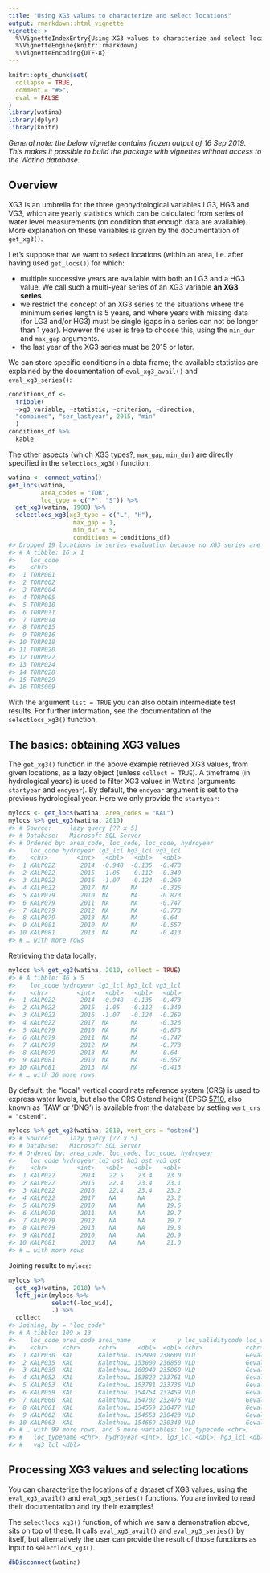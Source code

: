 ```yaml
---
title: "Using XG3 values to characterize and select locations"
output: rmarkdown::html_vignette
vignette: >
  %\VignetteIndexEntry{Using XG3 values to characterize and select locations}
  %\VignetteEngine{knitr::rmarkdown}
  %\VignetteEncoding{UTF-8}
---
```


```r
knitr::opts_chunk$set(
  collapse = TRUE,
  comment = "#>",
  eval = FALSE
)
library(watina)
library(dplyr)
library(knitr)
```

_General note: the below vignette contains frozen output of 16 Sep 2019._
_This makes it possible to build the package with vignettes without access to the Watina database._

## Overview

XG3 is an umbrella for the three geohydrological variables LG3, HG3 and VG3, which are yearly statistics which can be calculated from series of water level measurements (on condition that enough data are available).
More explanation on these variables is given by the documentation of `get_xg3()`.

Let's suppose that we want to select locations (within an area, i.e. after having used `get_locs()`) for which:

- multiple successive years are available with both an LG3 and a HG3 value. We call such a multi-year series of an XG3 variable **an XG3 series**.
- we restrict the concept of an XG3 series to the situations where the minimum series length is 5 years, and where years with missing data (for LG3 and/or HG3) must be single (gaps in a series can not be longer than 1 year).
However the user is free to choose this, using the `min_dur` and `max_gap` arguments.
- the last year of the XG3 series must be 2015 or later.

We can store specific conditions in a data frame; the available statistics are explained by the documentation of `eval_xg3_avail()` and `eval_xg3_series()`:

```r
conditions_df <-
  tribble(
  ~xg3_variable, ~statistic, ~criterion, ~direction,
  "combined", "ser_lastyear", 2015, "min"
  )
conditions_df %>% 
  kable
```

The other aspects (which XG3 types?, `max_gap`, `min_dur`) are directly specified in the `selectlocs_xg3()` function:

```r
watina <- connect_watina()
get_locs(watina,
         area_codes = "TOR",
         loc_type = c("P", "S")) %>% 
  get_xg3(watina, 1900) %>% 
  selectlocs_xg3(xg3_type = c("L", "H"),
                  max_gap = 1,
                  min_dur = 5,
                  conditions = conditions_df)
#> Dropped 19 locations in series evaluation because no XG3 series are available at those locations, for the requested XG3 variables: TORP012, TORP013, TORP019, TORP023, TORP025, TORP026, TORP027, TORP030, TORP031, TORS001, TORS002, TORS003, TORS004, TORS005, TORS006, TORS007, TORS008, TORS010, TORS012
#> # A tibble: 16 x 1
#>    loc_code
#>    <chr>   
#>  1 TORP001 
#>  2 TORP002 
#>  3 TORP004 
#>  4 TORP005 
#>  5 TORP010 
#>  6 TORP011 
#>  7 TORP014 
#>  8 TORP015 
#>  9 TORP016 
#> 10 TORP018 
#> 11 TORP020 
#> 12 TORP022 
#> 13 TORP024 
#> 14 TORP028 
#> 15 TORP029 
#> 16 TORS009
```

With the argument `list = TRUE` you can also obtain intermediate test results.
For further information, see the documentation of the `selectlocs_xg3()` function.


## The basics: obtaining XG3 values

The `get_xg3()` function in the above example retrieved XG3 values, from given locations, as a lazy object (unless `collect = TRUE`).
A timeframe (in hydrological years) is used to filter XG3 values in Watina (arguments `startyear` and `endyear`).
By default, the `endyear` argument is set to the previous hydrological year.
Here we only provide the `startyear`:

```r
mylocs <- get_locs(watina, area_codes = "KAL")
mylocs %>% get_xg3(watina, 2010)
#> # Source:     lazy query [?? x 5]
#> # Database:   Microsoft SQL Server
#> # Ordered by: area_code, loc_code, loc_code, hydroyear
#>    loc_code hydroyear lg3_lcl hg3_lcl vg3_lcl
#>    <chr>        <int>   <dbl>   <dbl>   <dbl>
#>  1 KALP022       2014  -0.948  -0.135  -0.473
#>  2 KALP022       2015  -1.05   -0.112  -0.340
#>  3 KALP022       2016  -1.07   -0.124  -0.269
#>  4 KALP022       2017  NA      NA      -0.326
#>  5 KALP079       2010  NA      NA      -0.873
#>  6 KALP079       2011  NA      NA      -0.747
#>  7 KALP079       2012  NA      NA      -0.773
#>  8 KALP079       2013  NA      NA      -0.64 
#>  9 KALP081       2010  NA      NA      -0.557
#> 10 KALP081       2013  NA      NA      -0.413
#> # … with more rows
```

Retrieving the data locally:

```r
mylocs %>% get_xg3(watina, 2010, collect = TRUE)
#> # A tibble: 46 x 5
#>    loc_code hydroyear lg3_lcl hg3_lcl vg3_lcl
#>    <chr>        <int>   <dbl>   <dbl>   <dbl>
#>  1 KALP022       2014  -0.948  -0.135  -0.473
#>  2 KALP022       2015  -1.05   -0.112  -0.340
#>  3 KALP022       2016  -1.07   -0.124  -0.269
#>  4 KALP022       2017  NA      NA      -0.326
#>  5 KALP079       2010  NA      NA      -0.873
#>  6 KALP079       2011  NA      NA      -0.747
#>  7 KALP079       2012  NA      NA      -0.773
#>  8 KALP079       2013  NA      NA      -0.64 
#>  9 KALP081       2010  NA      NA      -0.557
#> 10 KALP081       2013  NA      NA      -0.413
#> # … with 36 more rows
```

By default, the "local" vertical coordinate reference system (CRS) is used to express water levels, but also the CRS Ostend height (EPSG [5710](https://epsg.io/5710), also known as 'TAW' or 'DNG') is available from the database by setting `vert_crs = "ostend"`.

```r
mylocs %>% get_xg3(watina, 2010, vert_crs = "ostend")
#> # Source:     lazy query [?? x 5]
#> # Database:   Microsoft SQL Server
#> # Ordered by: area_code, loc_code, loc_code, hydroyear
#>    loc_code hydroyear lg3_ost hg3_ost vg3_ost
#>    <chr>        <int>   <dbl>   <dbl>   <dbl>
#>  1 KALP022       2014    22.5    23.4    23.0
#>  2 KALP022       2015    22.4    23.4    23.1
#>  3 KALP022       2016    22.4    23.4    23.2
#>  4 KALP022       2017    NA      NA      23.2
#>  5 KALP079       2010    NA      NA      19.6
#>  6 KALP079       2011    NA      NA      19.7
#>  7 KALP079       2012    NA      NA      19.7
#>  8 KALP079       2013    NA      NA      19.8
#>  9 KALP081       2010    NA      NA      20.9
#> 10 KALP081       2013    NA      NA      21.0
#> # … with more rows
```

Joining results to `mylocs`:

```r
mylocs %>%
  get_xg3(watina, 2010) %>%
  left_join(mylocs %>%
            select(-loc_wid),
            .) %>%
  collect
#> Joining, by = "loc_code"
#> # A tibble: 109 x 13
#>    loc_code area_code area_name      x      y loc_validitycode loc_validity
#>    <chr>    <chr>     <chr>      <dbl>  <dbl> <chr>            <chr>       
#>  1 KALP030  KAL       Kalmthou… 152990 238600 VLD              Gevalideerd 
#>  2 KALP035  KAL       Kalmthou… 153000 236850 VLD              Gevalideerd 
#>  3 KALP039  KAL       Kalmthou… 160940 235060 VLD              Gevalideerd 
#>  4 KALP052  KAL       Kalmthou… 153822 233761 VLD              Gevalideerd 
#>  5 KALP053  KAL       Kalmthou… 153781 233736 VLD              Gevalideerd 
#>  6 KALP059  KAL       Kalmthou… 154754 232459 VLD              Gevalideerd 
#>  7 KALP060  KAL       Kalmthou… 154702 232476 VLD              Gevalideerd 
#>  8 KALP061  KAL       Kalmthou… 154559 230477 VLD              Gevalideerd 
#>  9 KALP062  KAL       Kalmthou… 154553 230423 VLD              Gevalideerd 
#> 10 KALP063  KAL       Kalmthou… 154669 230340 VLD              Gevalideerd 
#> # … with 99 more rows, and 6 more variables: loc_typecode <chr>,
#> #   loc_typename <chr>, hydroyear <int>, lg3_lcl <dbl>, hg3_lcl <dbl>,
#> #   vg3_lcl <dbl>
```


## Processing XG3 values and selecting locations

You can characterize the locations of a dataset of XG3 values, using the `eval_xg3_avail()` and `eval_xg3_series()` functions.
You are invited to read their documentation and try their examples!

The `selectlocs_xg3()` function, of which we saw a demonstration above, sits on top of these.
It calls `eval_xg3_avail()` and `eval_xg3_series()` by itself, but alternatively the user can provide the result of those functions as input to `selectlocs_xg3()`.



```r
dbDisconnect(watina)
```

